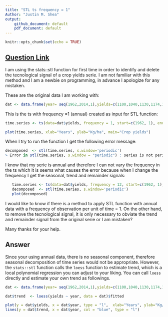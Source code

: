 ```yaml
---
title: "STL ts frequency = 1"
Author: "Justin M. Shea"
output: 
    github_document: default
    pdf_document: default
---
```


```r
knitr::opts_chunk$set(echo = TRUE)
```

## [Question Link](https://stackoverflow.com/questions/45335193/stl-ts-frequency-1)


I am using the stats::stl function for first time in order to identify and delete the tecnological signal of a crop yields serie. I am not familiar with this method and I am a newbie on programming, in advance I apologize for any mistaken.

These are the original data I am working with:

```r
dat <- data.frame(year= seq(1962,2014,1),yields=c(1100,1040,1130,1174,1250,1350,1450,1226,1070,1474,1526,1719,1849,1766,1342,2000,1750,1750,2270,1550,1220,2400,2750,3200,2125,3125,3737,2297,3665,2859,3574,4519,3616,3247,3624,2964,4326,4321,4219,2818,4052,3770,4170,2854,3598,4767,4657,3564,4340,4573,3834,4700,4168))
```

This is the ts with frequency =1 (annual) created as input for STL function:

```r
time.series <- ts(data=dat$yields, frequency = 1, start=c(1962, 1), end=c(2014, 1))

plot(time.series, xlab="Years", ylab="Kg/ha", main="Crop yields")
```

When I try to run the function I get the following error message:

```r
decomposed  <- stl(time.series, s.window='periodic')
> Error in stl(time.series, s.window = "periodic") : series is not periodic or has less than two periods
```

I know that my serie is annual and therefore I can not vary the frequency in the ts which it is seems what causes the error because when I change the frequency I get the seasonal, trend and remainder signals:

```r
   time.series <- ts(data=dat$yields, frequency = 12, start=c(1962, 1), end=c(2014, 1))
   decomposed  <- stl(time.series, s.window='periodic')
   plot(decomposed)
```

I would like to know if there is a method to apply STL function with annual data with a frequency of observation per unit of time = 1. On the other hand, to remove the tecnological signal, it is only necessary to obviate the trend and remainder signal from the original serie or I am mistaken?

Many thanks for your help.

\newpage

## Answer
Since your using annual data, there is no seasonal component, therefore seasonal decomposition of time series would not be appropriate. However, the `stats::stl` function calls the `loess` function to estimate trend, which is a local polynomial regression you can adjust to your liking. You can call `loess` directly and estimate your own trend as followings.

```r
dat <- data.frame(year= seq(1962,2014,1),yields=c(1100,1040,1130,1174,1250,1350,1450,1226,1070,1474,1526,1719,1849,1766,1342,2000,1750,1750,2270,1550,1220,2400,2750,3200,2125,3125,3737,2297,3665,2859,3574,4519,3616,3247,3624,2964,4326,4321,4219,2818,4052,3770,4170,2854,3598,4767,4657,3564,4340,4573,3834,4700,4168))

dat$trend  <- loess(yields ~ year, data = dat)$fitted

plot(y = dat$yields, x = dat$year, type = "l",  xlab="Years", ylab="Kg/ha", main="Crop yields")
lines(y = dat$trend, x = dat$year, col = "blue", type = "l")
```






